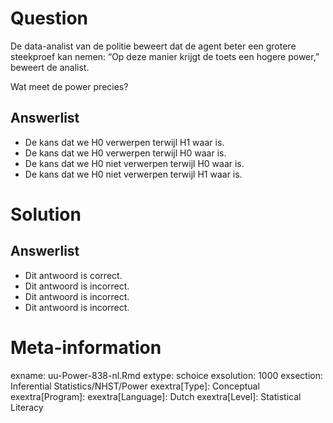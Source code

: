 Question
========
  
De data-analist van de politie beweert dat de agent beter een grotere steekproef kan nemen: “Op deze manier krijgt de toets een hogere power,” beweert de analist. 

Wat meet de power precies? 

  
Answerlist
----------
* De kans dat we H0 verwerpen terwijl H1 waar is. 
* De kans dat we H0 verwerpen terwijl H0 waar is. 
* De kans dat we H0 niet verwerpen terwijl H0 waar is. 
* De kans dat we H0 niet verwerpen terwijl H1 waar is. 

Solution
========

Answerlist
----------
* Dit antwoord is correct.
* Dit antwoord is incorrect.
* Dit antwoord is incorrect.
* Dit antwoord is incorrect.

Meta-information
================
exname: uu-Power-838-nl.Rmd
extype: schoice
exsolution: 1000
exsection: Inferential Statistics/NHST/Power
exextra[Type]: Conceptual
exextra[Program]: 
exextra[Language]: Dutch
exextra[Level]: Statistical Literacy